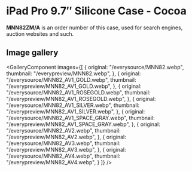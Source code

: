 
# iPad Pro 9.7″ Silicone Case - Cocoa

<Callout type='info' emoji='👉🏻'>**MNN82ZM/A** is an order number of this case, used for search engines, auction websites and such.</Callout>

## Image gallery

<GalleryComponent
    images={[
      {
        original: "/everysource/MNN82.webp",
        thumbnail: "/everypreview/MNN82.webp",
      },
      {
        original: "/everysource/MNN82_AV1_GOLD.webp",
        thumbnail: "/everypreview/MNN82_AV1_GOLD.webp",
      },
      {
        original: "/everysource/MNN82_AV1_ROSEGOLD.webp",
        thumbnail: "/everypreview/MNN82_AV1_ROSEGOLD.webp",
      },
      {
        original: "/everysource/MNN82_AV1_SILVER.webp",
        thumbnail: "/everypreview/MNN82_AV1_SILVER.webp",
      },
      {
        original: "/everysource/MNN82_AV1_SPACE_GRAY.webp",
        thumbnail: "/everypreview/MNN82_AV1_SPACE_GRAY.webp",
      },
      {
        original: "/everysource/MNN82_AV2.webp",
        thumbnail: "/everypreview/MNN82_AV2.webp",
      },
      {
        original: "/everysource/MNN82_AV3.webp",
        thumbnail: "/everypreview/MNN82_AV3.webp",
      },
      {
        original: "/everysource/MNN82_AV4.webp",
        thumbnail: "/everypreview/MNN82_AV4.webp",
      }
    ]}
  />
